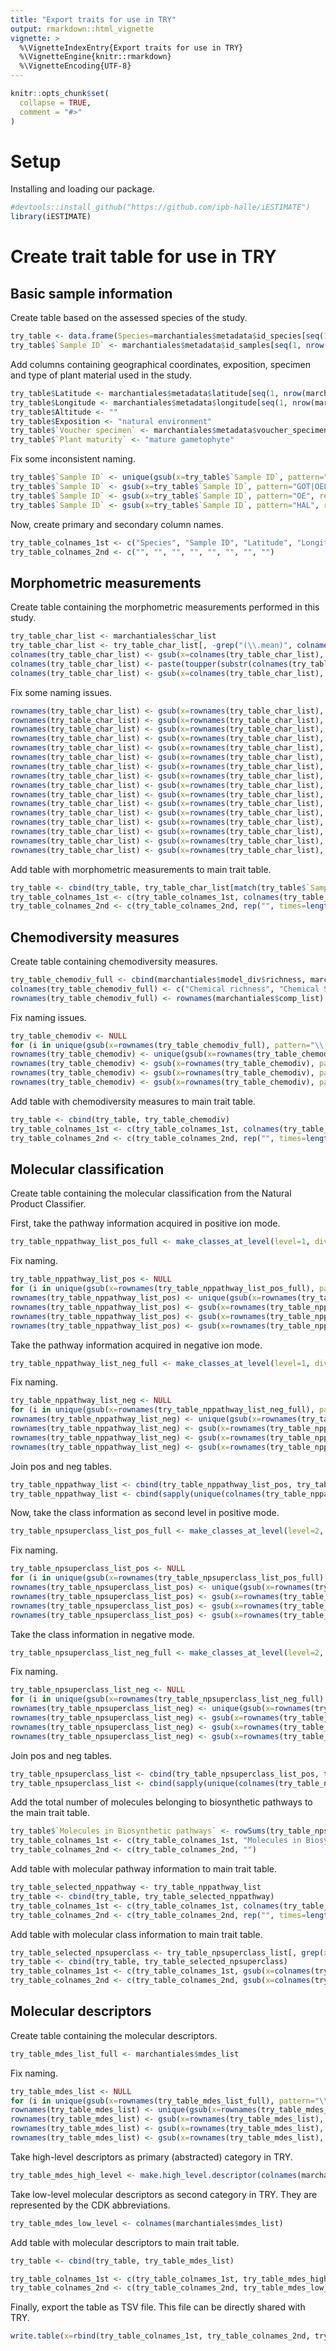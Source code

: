 ```yaml
---
title: "Export traits for use in TRY"
output: rmarkdown::html_vignette
vignette: >
  %\VignetteIndexEntry{Export traits for use in TRY}
  %\VignetteEngine{knitr::rmarkdown}
  %\VignetteEncoding{UTF-8}
---
```


```r
knitr::opts_chunk$set(
  collapse = TRUE,
  comment = "#>"
)
```

# Setup

Installing and loading our package.

```r
#devtools::install_github("https://github.com/ipb-halle/iESTIMATE")
library(iESTIMATE)
```

# Create trait table for use in TRY

## Basic sample information

Create table based on the assessed species of the study.

```r
try_table <- data.frame(Species=marchantiales$metadata$id_species[seq(1, nrow(marchantiales$metadata), 3)])
try_table$`Sample ID` <- marchantiales$metadata$id_samples[seq(1, nrow(marchantiales$metadata), 3)]
```

Add columns containing geographical coordinates, exposition, specimen and type of plant material used in the study.

```r
try_table$Latitude <- marchantiales$metadata$latitude[seq(1, nrow(marchantiales$metadata), 3)]
try_table$Longitude <- marchantiales$metadata$longitude[seq(1, nrow(marchantiales$metadata), 3)]
try_table$Altitude <- ""
try_table$Exposition <- "natural environment"
try_table$`Voucher specimen` <- marchantiales$metadata$voucher_specimen[seq(1, nrow(marchantiales$metadata), 3)]
try_table$`Plant maturity` <- "mature gametophyte"
```

Fix some inconsistent naming.

```r
try_table$`Sample ID` <- unique(gsub(x=try_table$`Sample ID`, pattern="\\.\\d.*", replacement=""))
try_table$`Sample ID` <- gsub(x=try_table$`Sample ID`, pattern="GOT|OEL", replacement="SWE")
try_table$`Sample ID` <- gsub(x=try_table$`Sample ID`, pattern="OE", replacement="SWE")
try_table$`Sample ID` <- gsub(x=try_table$`Sample ID`, pattern="HAL", replacement="GER")
```

Now, create primary and secondary column names.

```r
try_table_colnames_1st <- c("Species", "Sample ID", "Latitude", "Longitude", "Altitude", "Exposition", "Voucher specimen", "Plant maturity")
try_table_colnames_2nd <- c("", "", "", "", "", "", "", "")
```

## Morphometric measurements

Create table containing the morphometric measurements performed in this study.

```r
try_table_char_list <- marchantiales$char_list
try_table_char_list <- try_table_char_list[, -grep("(\\.mean)", colnames(try_table_char_list))]
colnames(try_table_char_list) <- gsub(x=colnames(try_table_char_list), pattern="\\.", replacement=" ")
colnames(try_table_char_list) <- paste(toupper(substr(colnames(try_table_char_list), 1, 1)), substr(colnames(try_table_char_list), 2, nchar(colnames(try_table_char_list))), sep="")
colnames(try_table_char_list) <- gsub(x=colnames(try_table_char_list), pattern=" cross", replacement=" cross-section")
```

Fix some naming issues.

```r
rownames(try_table_char_list) <- gsub(x=rownames(try_table_char_list), pattern="Asterella.gracilis", replacement="A.gracilis.SWE")
rownames(try_table_char_list) <- gsub(x=rownames(try_table_char_list), pattern="Athalamia.hyalina.var..suecica", replacement="A.hyalina.SWE")
rownames(try_table_char_list) <- gsub(x=rownames(try_table_char_list), pattern="Mannia.fragrans", replacement="M.fragrans.SWE")
rownames(try_table_char_list) <- gsub(x=rownames(try_table_char_list), pattern="Reboulia.hemisphaerica.subsp..hemisphaerica", replacement="R.hemisphaerica.SWE")
rownames(try_table_char_list) <- gsub(x=rownames(try_table_char_list), pattern="Riccia.beyrichiana", replacement="R.beyrichiana.SWE")
rownames(try_table_char_list) <- gsub(x=rownames(try_table_char_list), pattern="Riccia.bifurca", replacement="R.bifurca.SWE")
rownames(try_table_char_list) <- gsub(x=rownames(try_table_char_list), pattern="Riccia.canaliculata", replacement="R.canaliculata.SWE")
rownames(try_table_char_list) <- gsub(x=rownames(try_table_char_list), pattern="Riccia.cavernosa", replacement="R.cavernosa.SWE")
rownames(try_table_char_list) <- gsub(x=rownames(try_table_char_list), pattern="Riccia.ciliifera.HAL", replacement="R.ciliifera.GER")
rownames(try_table_char_list) <- gsub(x=rownames(try_table_char_list), pattern="Riccia.ciliifera.SWE", replacement="R.ciliifera.SWE")
rownames(try_table_char_list) <- gsub(x=rownames(try_table_char_list), pattern="Riccia.gothica", replacement="R.gothica.SWE")
rownames(try_table_char_list) <- gsub(x=rownames(try_table_char_list), pattern="Riccia.gougetiana.var..armatissima", replacement="R.gougetiana.GER")
rownames(try_table_char_list) <- gsub(x=rownames(try_table_char_list), pattern="Riccia.huebeneriana", replacement="R.huebeneriana.SWE")
rownames(try_table_char_list) <- gsub(x=rownames(try_table_char_list), pattern="Riccia.sorocarpa", replacement="R.sorocarpa.SWE")
rownames(try_table_char_list) <- gsub(x=rownames(try_table_char_list), pattern="Riccia.subbifurca.SWE1", replacement="R.subbifurca.SWE1")
rownames(try_table_char_list) <- gsub(x=rownames(try_table_char_list), pattern="Riccia.subbifurca.SWE2", replacement="R.subbifurca.SWE2")
```

Add table with morphometric measurements to main trait table.

```r
try_table <- cbind(try_table, try_table_char_list[match(try_table$`Sample ID`, rownames(try_table_char_list)), ])
try_table_colnames_1st <- c(try_table_colnames_1st, colnames(try_table_char_list))
try_table_colnames_2nd <- c(try_table_colnames_2nd, rep("", times=length(colnames(try_table_char_list))))
```

## Chemodiversity measures

Create table containing chemodiversity measures.

```r
try_table_chemodiv_full <- cbind(marchantiales$model_div$richness, marchantiales$model_div$shannon, marchantiales$model_div$pielou, marchantiales$model_div$hillfunc)
colnames(try_table_chemodiv_full) <- c("Chemical richness", "Chemical Shannon diversity", "Chemical Pielou\\'s evenness index", "Chemical functional Hill diversity")
rownames(try_table_chemodiv_full) <- rownames(marchantiales$comp_list)
```

Fix naming issues.

```r
try_table_chemodiv <- NULL
for (i in unique(gsub(x=rownames(try_table_chemodiv_full), pattern="\\.\\d.*", replacement=""))) try_table_chemodiv <- rbind(try_table_chemodiv, apply(X=try_table_chemodiv_full[gsub(x=rownames(try_table_chemodiv_full), pattern="\\.\\d.*", replacement="")==i, ], MARGIN=2, FUN=function(x) { median(x) } ))
rownames(try_table_chemodiv) <- unique(gsub(x=rownames(try_table_chemodiv_full), pattern="\\.\\d.*", replacement=""))
rownames(try_table_chemodiv) <- gsub(x=rownames(try_table_chemodiv), pattern="GOT|OEL", replacement="SWE")
rownames(try_table_chemodiv) <- gsub(x=rownames(try_table_chemodiv), pattern="OE", replacement="SWE")
rownames(try_table_chemodiv) <- gsub(x=rownames(try_table_chemodiv), pattern="HAL", replacement="GER")
```

Add table with chemodiversity measures to main trait table.

```r
try_table <- cbind(try_table, try_table_chemodiv)
try_table_colnames_1st <- c(try_table_colnames_1st, colnames(try_table_chemodiv))
try_table_colnames_2nd <- c(try_table_colnames_2nd, rep("", times=length(colnames(try_table_chemodiv))))
```

## Molecular classification

Create table containing the molecular classification from the Natural Product Classifier.

First, take the pathway information acquired in positive ion mode.

```r
try_table_nppathway_list_pos_full <- make_classes_at_level(level=1, div_samples=marchantiales$div_npclasses_samples_pos)
```

Fix naming.

```r
try_table_nppathway_list_pos <- NULL
for (i in unique(gsub(x=rownames(try_table_nppathway_list_pos_full), pattern="\\.\\d.*", replacement=""))) try_table_nppathway_list_pos <- rbind(try_table_nppathway_list_pos, apply(X=try_table_nppathway_list_pos_full[gsub(x=rownames(try_table_nppathway_list_pos_full), pattern="\\.\\d.*", replacement="")==i, ], MARGIN=2, FUN=function(x) { median(x) } ))
rownames(try_table_nppathway_list_pos) <- unique(gsub(x=rownames(try_table_nppathway_list_pos_full), pattern="\\.\\d.*", replacement=""))
rownames(try_table_nppathway_list_pos) <- gsub(x=rownames(try_table_nppathway_list_pos), pattern="GOT|OEL", replacement="SWE")
rownames(try_table_nppathway_list_pos) <- gsub(x=rownames(try_table_nppathway_list_pos), pattern="OE", replacement="SWE")
rownames(try_table_nppathway_list_pos) <- gsub(x=rownames(try_table_nppathway_list_pos), pattern="HAL", replacement="GER")
```

Take the pathway information acquired in negative ion mode.

```r
try_table_nppathway_list_neg_full <- make_classes_at_level(level=1, div_samples=marchantiales$div_npclasses_samples_neg)
```

Fix naming.

```r
try_table_nppathway_list_neg <- NULL
for (i in unique(gsub(x=rownames(try_table_nppathway_list_neg_full), pattern="\\.\\d.*", replacement=""))) try_table_nppathway_list_neg <- rbind(try_table_nppathway_list_neg, apply(X=try_table_nppathway_list_neg_full[gsub(x=rownames(try_table_nppathway_list_neg_full), pattern="\\.\\d.*", replacement="")==i, ], MARGIN=2, FUN=function(x) { median(x) } ))
rownames(try_table_nppathway_list_neg) <- unique(gsub(x=rownames(try_table_nppathway_list_neg_full), pattern="\\.\\d.*", replacement=""))
rownames(try_table_nppathway_list_neg) <- gsub(x=rownames(try_table_nppathway_list_neg), pattern="GOT|OEL", replacement="SWE")
rownames(try_table_nppathway_list_neg) <- gsub(x=rownames(try_table_nppathway_list_neg), pattern="OE", replacement="SWE")
rownames(try_table_nppathway_list_neg) <- gsub(x=rownames(try_table_nppathway_list_neg), pattern="HAL", replacement="GER")
```

Join pos and neg tables.

```r
try_table_nppathway_list <- cbind(try_table_nppathway_list_pos, try_table_nppathway_list_neg)
try_table_nppathway_list <- cbind(sapply(unique(colnames(try_table_nppathway_list)[duplicated(colnames(try_table_nppathway_list))]), function(x) rowSums(try_table_nppathway_list[,grepl(paste(x, "$", sep=""), colnames(try_table_nppathway_list))])), try_table_nppathway_list[,!duplicated(colnames(try_table_nppathway_list)) & ! duplicated(colnames(try_table_nppathway_list), fromLast=TRUE)])
```

Now, take the class information as second level in positive mode.

```r
try_table_npsuperclass_list_pos_full <- make_classes_at_level(level=2, div_samples=marchantiales$div_npclasses_samples_pos)
```

Fix naming.

```r
try_table_npsuperclass_list_pos <- NULL
for (i in unique(gsub(x=rownames(try_table_npsuperclass_list_pos_full), pattern="\\.\\d.*", replacement=""))) try_table_npsuperclass_list_pos <- rbind(try_table_npsuperclass_list_pos, apply(X=try_table_npsuperclass_list_pos_full[gsub(x=rownames(try_table_npsuperclass_list_pos_full), pattern="\\.\\d.*", replacement="")==i, ], MARGIN=2, FUN=function(x) { median(x) } ))
rownames(try_table_npsuperclass_list_pos) <- unique(gsub(x=rownames(try_table_npsuperclass_list_pos_full), pattern="\\.\\d.*", replacement=""))
rownames(try_table_npsuperclass_list_pos) <- gsub(x=rownames(try_table_npsuperclass_list_pos), pattern="GOT|OEL", replacement="SWE")
rownames(try_table_npsuperclass_list_pos) <- gsub(x=rownames(try_table_npsuperclass_list_pos), pattern="OE", replacement="SWE")
rownames(try_table_npsuperclass_list_pos) <- gsub(x=rownames(try_table_npsuperclass_list_pos), pattern="HAL", replacement="GER")
```

Take the class information in negative mode.

```r
try_table_npsuperclass_list_neg_full <- make_classes_at_level(level=2, div_samples=marchantiales$div_npclasses_samples_neg)
```

Fix naming.

```r
try_table_npsuperclass_list_neg <- NULL
for (i in unique(gsub(x=rownames(try_table_npsuperclass_list_neg_full), pattern="\\.\\d.*", replacement=""))) try_table_npsuperclass_list_neg <- rbind(try_table_npsuperclass_list_neg, apply(X=try_table_npsuperclass_list_neg_full[gsub(x=rownames(try_table_npsuperclass_list_neg_full), pattern="\\.\\d.*", replacement="")==i, ], MARGIN=2, FUN=function(x) { median(x) } ))
rownames(try_table_npsuperclass_list_neg) <- unique(gsub(x=rownames(try_table_npsuperclass_list_neg_full), pattern="\\.\\d.*", replacement=""))
rownames(try_table_npsuperclass_list_neg) <- gsub(x=rownames(try_table_npsuperclass_list_neg), pattern="GOT|OEL", replacement="SWE")
rownames(try_table_npsuperclass_list_neg) <- gsub(x=rownames(try_table_npsuperclass_list_neg), pattern="OE", replacement="SWE")
rownames(try_table_npsuperclass_list_neg) <- gsub(x=rownames(try_table_npsuperclass_list_neg), pattern="HAL", replacement="GER")
```

Join pos and neg tables.

```r
try_table_npsuperclass_list <- cbind(try_table_npsuperclass_list_pos, try_table_npsuperclass_list_neg)
try_table_npsuperclass_list <- cbind(sapply(unique(colnames(try_table_npsuperclass_list)[duplicated(colnames(try_table_npsuperclass_list))]), function(x) rowSums(try_table_npsuperclass_list[,grepl(paste(x, "$", sep=""), colnames(try_table_npsuperclass_list))])), try_table_npsuperclass_list[,!duplicated(colnames(try_table_npsuperclass_list)) & ! duplicated(colnames(try_table_npsuperclass_list), fromLast=TRUE)])
```

Add the total number of molecules belonging to biosynthetic pathways to the main trait table.

```r
try_table$`Molecules in Biosynthetic pathways` <- rowSums(try_table_npsuperclass_list)
try_table_colnames_1st <- c(try_table_colnames_1st, "Molecules in Biosynthetic pathways")
try_table_colnames_2nd <- c(try_table_colnames_2nd, "")
```

Add table with molecular pathway information to main trait table.

```r
try_table_selected_nppathway <- try_table_nppathway_list
try_table <- cbind(try_table, try_table_selected_nppathway)
try_table_colnames_1st <- c(try_table_colnames_1st, colnames(try_table_selected_nppathway))
try_table_colnames_2nd <- c(try_table_colnames_2nd, rep("", times=length(colnames(try_table_selected_nppathway))))
```

Add table with molecular class information to main trait table.

```r
try_table_selected_npsuperclass <- try_table_npsuperclass_list[, grep(x=colnames(try_table_npsuperclass_list), pattern=".*; ", perl=TRUE)]
try_table <- cbind(try_table, try_table_selected_npsuperclass)
try_table_colnames_1st <- c(try_table_colnames_1st, gsub(x=colnames(try_table_selected_npsuperclass), pattern="; .*", replacement=""))
try_table_colnames_2nd <- c(try_table_colnames_2nd, gsub(x=colnames(try_table_selected_npsuperclass), pattern=".*; ", replacement=""))
```

## Molecular descriptors

Create table containing the molecular descriptors.

```r
try_table_mdes_list_full <- marchantiales$mdes_list
```

Fix naming.

```r
try_table_mdes_list <- NULL
for (i in unique(gsub(x=rownames(try_table_mdes_list_full), pattern="\\.\\d.*", replacement=""))) try_table_mdes_list <- rbind(try_table_mdes_list, apply(X=try_table_mdes_list_full[gsub(x=rownames(try_table_mdes_list_full), pattern="\\.\\d.*", replacement="")==i, ], MARGIN=2, FUN=function(x) { median(x) } ))
rownames(try_table_mdes_list) <- unique(gsub(x=rownames(try_table_mdes_list_full), pattern="\\.\\d.*", replacement=""))
rownames(try_table_mdes_list) <- gsub(x=rownames(try_table_mdes_list), pattern="GOT|OEL", replacement="SWE")
rownames(try_table_mdes_list) <- gsub(x=rownames(try_table_mdes_list), pattern="OE", replacement="SWE")
rownames(try_table_mdes_list) <- gsub(x=rownames(try_table_mdes_list), pattern="HAL", replacement="GER")
```

Take high-level descriptors as primary (abstracted) category in TRY.

```r
try_table_mdes_high_level <- make.high_level.descriptor(colnames(marchantiales$mdes_list))
```

Take low-level molecular descriptors as second category in TRY. They are represented by the CDK abbreviations.

```r
try_table_mdes_low_level <- colnames(marchantiales$mdes_list)
```

Add table with molecular descriptors to main trait table.

```r
try_table <- cbind(try_table, try_table_mdes_list)

try_table_colnames_1st <- c(try_table_colnames_1st, try_table_mdes_high_level)
try_table_colnames_2nd <- c(try_table_colnames_2nd, try_table_mdes_low_level)
```

Finally, export the table as TSV file. This file can be directly shared with TRY.

```r
write.table(x=rbind(try_table_colnames_1st, try_table_colnames_2nd, try_table), file="try_table_traits.txt", row.names=FALSE, col.names=FALSE, sep='\t')
```

